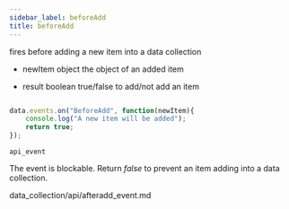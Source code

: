 ```yaml
---
sidebar_label: beforeAdd
title: beforeAdd
---
```



          


<Short>
 fires before adding a new item into a data collection
	

</Short>



- newItem		object			the object of an added item



- result		boolean		true/false to add/not add an item

~~~js

data.events.on("BeforeAdd", function(newItem){
	console.log("A new item will be added");
    return true;
});


~~~
	api_event

<Descr>

The event is blockable. Return *false* to prevent an item adding into a data collection.


</Descr>



data_collection/api/afteradd_event.md
	


